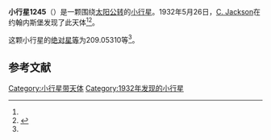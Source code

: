 {{Infobox planet
| bgcolour = #FFFFC0
| name = 1245 Calvinia
| symbol = 
| image = 
| caption = 
| discovery = yes
| discovery_ref = 
| discoverer = [[C._Jackson|C. Jackson]]
| discovery_site = [[约翰内斯堡|约翰内斯堡]] 
| discovered = 1932年5月26日
| designations = yes
| mp_name = 
| named_after = 
| alt_names = 1932 KF/ 1948 VT / 1950 CP / A906 FB / A914 YB / A916 DC / A917 KE
| mp_category = [[主带小行星|主带小行星]]
| orbit_ref = <ref name="a">[http://ssd.jpl.nasa.gov/sbdb.cgi?sstr=1245 1245 Calvinia] {{Wayback|url=http://ssd.jpl.nasa.gov/sbdb.cgi?sstr=1245 |date=20210816011041 }}，小行星數據庫瀏覽器（JPL Small-Body Database Browser）－[[美国国家航空航天局|美国国家航空航天局]]喷气推进实验室</ref>
| epoch = 2456400.5 (2013年4月18日更新)
| aphelion = {{convert|3.1240634|AU|km|3|abbr=on|lk=out}}
| perihelion = {{convert|2.6662038|AU|km|3|abbr=on}}
| semimajor = {{convert|2.8951336|AU|km|3|abbr=on}}
| eccentricity = 0.079074
| period = 1799.29072 [[日|日]]<br />4.93[[儒略年|儒略年]]
| avg_speed = 
| inclination = 2.88661
| asc_node = 151.84355
| mean_anomaly = 
| arg_peri = 209.05310
| satellites = 
| physical_characteristics = yes
| dimensions = 
| mass = 
| density = 
| surface_grav = 
| escape_velocity = 
| sidereal_day = 
| axial_tilt = 
| pole_ecliptic_lat = 
| pole_ecliptic_lon = 
| albedo = 
| temperatures= 
| temp_name1 = 
| mean_temp_1 = 
| max_temp_1 = 
| temp_name2 = 
| max_temp_2 = 
| spectral_type = 
| abs_magnitude = 209.05310
}}

'''小行星1245'''（{{lang-en|1245 Calvinia}}）是一颗围绕[[太阳|太阳]][[公转|公转]]的[[小行星|小行星]]。1932年5月26日，[[C._Jackson|C. Jackson]]在约翰内斯堡发现了此天体<ref name="a" /><ref>{{cite news|title=小行星列表|url=http://cfa-www.harvard.edu/iau/lists/NumberedMPs.txt|accessdate=2013-07-08|newspaper=哈佛大学|archive-date=2008-05-17|archive-url=https://web.archive.org/web/20080517010638/http://cfa-www.harvard.edu/iau/lists/NumberedMPs.txt|dead-url=no}}</ref>。

这颗小行星的[[绝对星等|绝对星等]]为209.05310等<ref name="a" />。

==参考文献==
{{reflist}}
{{Minor Planet Number|[[小行星1244|小行星1244]]|[[小行星1246|小行星1246]]}}

{{小天体}}

[[Category:小行星带天体|Category:小行星带天体]]
[[Category:1932年发现的小行星|Category:1932年发现的小行星]]

{{asteroid-stub}}